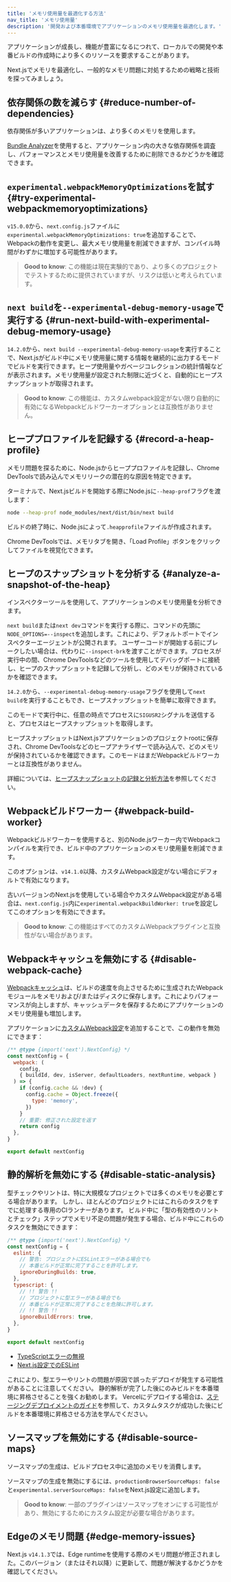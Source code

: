 ```yaml
---
title: 'メモリ使用量を最適化する方法'
nav_title: 'メモリ使用量'
description: '開発および本番環境でアプリケーションのメモリ使用量を最適化します。'
---
```


アプリケーションが成長し、機能が豊富になるにつれて、ローカルでの開発や本番ビルドの作成時により多くのリソースを要求することがあります。

Next.jsでメモリを最適化し、一般的なメモリ問題に対処するための戦略と技術を探ってみましょう。

## 依存関係の数を減らす {#reduce-number-of-dependencies}

依存関係が多いアプリケーションは、より多くのメモリを使用します。

[Bundle Analyzer](/docs/app/guides/package-bundling)を使用すると、アプリケーション内の大きな依存関係を調査し、パフォーマンスとメモリ使用量を改善するために削除できるかどうかを確認できます。

## `experimental.webpackMemoryOptimizations`を試す {#try-experimental-webpackmemoryoptimizations}

`v15.0.0`から、`next.config.js`ファイルに`experimental.webpackMemoryOptimizations: true`を追加することで、Webpackの動作を変更し、最大メモリ使用量を削減できますが、コンパイル時間がわずかに増加する可能性があります。

> **Good to know**: この機能は現在実験的であり、より多くのプロジェクトでテストするために提供されていますが、リスクは低いと考えられています。

## `next build`を`--experimental-debug-memory-usage`で実行する {#run-next-build-with-experimental-debug-memory-usage}

`14.2.0`から、`next build --experimental-debug-memory-usage`を実行することで、Next.jsがビルド中にメモリ使用量に関する情報を継続的に出力するモードでビルドを実行できます。ヒープ使用量やガベージコレクションの統計情報などが表示されます。メモリ使用量が設定された制限に近づくと、自動的にヒープスナップショットが取得されます。

> **Good to know**: この機能は、カスタムwebpack設定がない限り自動的に有効になるWebpackビルドワーカーオプションとは互換性がありません。

## ヒーププロファイルを記録する {#record-a-heap-profile}

メモリ問題を探るために、Node.jsからヒーププロファイルを記録し、Chrome DevToolsで読み込んでメモリリークの潜在的な原因を特定できます。

ターミナルで、Next.jsビルドを開始する際にNode.jsに`--heap-prof`フラグを渡します：

```sh
node --heap-prof node_modules/next/dist/bin/next build
```

ビルドの終了時に、Node.jsによって`.heapprofile`ファイルが作成されます。

Chrome DevToolsでは、メモリタブを開き、「Load Profile」ボタンをクリックしてファイルを視覚化できます。

## ヒープのスナップショットを分析する {#analyze-a-snapshot-of-the-heap}

インスペクターツールを使用して、アプリケーションのメモリ使用量を分析できます。

`next build`または`next dev`コマンドを実行する際に、コマンドの先頭に`NODE_OPTIONS=--inspect`を追加します。これにより、デフォルトポートでインスペクターエージェントが公開されます。
ユーザーコードが開始する前にブレークしたい場合は、代わりに`--inspect-brk`を渡すことができます。プロセスが実行中の間、Chrome DevToolsなどのツールを使用してデバッグポートに接続し、ヒープのスナップショットを記録して分析し、どのメモリが保持されているかを確認できます。

`14.2.0`から、`--experimental-debug-memory-usage`フラグを使用して`next build`を実行することもでき、ヒープスナップショットを簡単に取得できます。

このモードで実行中に、任意の時点でプロセスに`SIGUSR2`シグナルを送信すると、プロセスはヒープスナップショットを取得します。

ヒープスナップショットはNext.jsアプリケーションのプロジェクトrootに保存され、Chrome DevToolsなどのヒープアナライザーで読み込んで、どのメモリが保持されているかを確認できます。このモードはまだWebpackビルドワーカーとは互換性がありません。

詳細については、[ヒープスナップショットの記録と分析方法](https://developer.chrome.com/docs/devtools/memory-problems/heap-snapshots)を参照してください。

## Webpackビルドワーカー {#webpack-build-worker}

Webpackビルドワーカーを使用すると、別のNode.jsワーカー内でWebpackコンパイルを実行でき、ビルド中のアプリケーションのメモリ使用量を削減できます。

このオプションは、`v14.1.0`以降、カスタムWebpack設定がない場合にデフォルトで有効になります。

古いバージョンのNext.jsを使用している場合やカスタムWebpack設定がある場合は、`next.config.js`内に`experimental.webpackBuildWorker: true`を設定してこのオプションを有効にできます。

> **Good to know**: この機能はすべてのカスタムWebpackプラグインと互換性がない場合があります。

## Webpackキャッシュを無効にする {#disable-webpack-cache}

[Webpackキャッシュ](https://webpack.js.org/configuration/cache/)は、ビルドの速度を向上させるために生成されたWebpackモジュールをメモリおよび/またはディスクに保存します。これによりパフォーマンスが向上しますが、キャッシュデータを保存するためにアプリケーションのメモリ使用量も増加します。

アプリケーションに[カスタムWebpack設定](/docs/app/api-reference/config/next-config-js/webpack)を追加することで、この動作を無効にできます：

```js title="next.config.mjs"
/** @type {import('next').NextConfig} */
const nextConfig = {
  webpack: (
    config,
    { buildId, dev, isServer, defaultLoaders, nextRuntime, webpack }
  ) => {
    if (config.cache && !dev) {
      config.cache = Object.freeze({
        type: 'memory',
      })
    }
    // 重要: 修正された設定を返す
    return config
  },
}

export default nextConfig
```

## 静的解析を無効にする {#disable-static-analysis}

型チェックやリントは、特に大規模なプロジェクトでは多くのメモリを必要とする場合があります。
しかし、ほとんどのプロジェクトにはこれらのタスクをすでに処理する専用のCIランナーがあります。
ビルド中に「型の有効性のリントとチェック」ステップでメモリ不足の問題が発生する場合、ビルド中にこれらのタスクを無効にできます：

```js title="next.config.mjs"
/** @type {import('next').NextConfig} */
const nextConfig = {
  eslint: {
    // 警告: プロジェクトにESLintエラーがある場合でも
    // 本番ビルドが正常に完了することを許可します。
    ignoreDuringBuilds: true,
  },
  typescript: {
    // !! 警告 !!
    // プロジェクトに型エラーがある場合でも
    // 本番ビルドが正常に完了することを危険に許可します。
    // !! 警告 !!
    ignoreBuildErrors: true,
  },
}

export default nextConfig
```

- [TypeScriptエラーの無視](/docs/app/api-reference/config/typescript#disabling-typescript-errors-in-production)
- [Next.js設定でのESLint](https://nextjs.org/docs/canary/pages/api-reference/config/next-config-js/eslint)

これにより、型エラーやリントの問題が原因で誤ったデプロイが発生する可能性があることに注意してください。
静的解析が完了した後にのみビルドを本番環境に昇格させることを強くお勧めします。
Vercelにデプロイする場合は、[ステージングデプロイメントのガイド](https://vercel.com/docs/deployments/managing-deployments#staging-and-promoting-a-production-deployment)を参照して、カスタムタスクが成功した後にビルドを本番環境に昇格させる方法を学んでください。

## ソースマップを無効にする {#disable-source-maps}

ソースマップの生成は、ビルドプロセス中に追加のメモリを消費します。

ソースマップの生成を無効にするには、`productionBrowserSourceMaps: false`と`experimental.serverSourceMaps: false`をNext.js設定に追加します。

> **Good to know**: 一部のプラグインはソースマップをオンにする可能性があり、無効にするためにカスタム設定が必要な場合があります。

## Edgeのメモリ問題 {#edge-memory-issues}

Next.js `v14.1.3`では、Edge runtimeを使用する際のメモリ問題が修正されました。このバージョン（またはそれ以降）に更新して、問題が解決するかどうかを確認してください。
